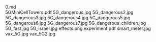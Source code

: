     
<div className="w-full md:max-w-[80rem] float-right italic">
	<MD_0_md />
	0.md
</div>
<EmbedFile src={PDF_5GMiniCellTowers_pdf} className="w-full md:w-[24rem] md:h-[36rem] float-right sm:m-1 sm:ml-4">
	5GMiniCellTowers.pdf
</EmbedFile>
<PopImage className="sm:float-left clear-left m-auto sm:m-1 sm:mr-4" src={JPG_5G_dangerous_jpg} width={384} alt="5G_dangerous.jpg">
	5G_dangerous.jpg
</PopImage>
<PopImage className="sm:float-right clear-right m-auto sm:m-1 sm:ml-4" src={JPG_5G_dangerous2_jpg} width={384} alt="5G_dangerous2.jpg">
	5G_dangerous2.jpg
</PopImage>
<PopImage className="sm:float-left clear-left m-auto sm:m-1 sm:mr-4" src={JPG_5G_dangerous3_jpg} width={384} alt="5G_dangerous3.jpg">
	5G_dangerous3.jpg
</PopImage>
<PopImage className="sm:float-right clear-right m-auto sm:m-1 sm:ml-4" src={JPG_5G_dangerous4_jpg} width={384} alt="5G_dangerous4.jpg">
	5G_dangerous4.jpg
</PopImage>
<PopImage className="sm:float-left clear-left m-auto sm:m-1 sm:mr-4" src={JPG_5G_dangerous5_jpg} width={384} alt="5G_dangerous5.jpg">
	5G_dangerous5.jpg
</PopImage>
<PopImage className="sm:float-right clear-right m-auto sm:m-1 sm:ml-4" src={JPG_5G_dangerous6_jpg} width={384} alt="5G_dangerous6.jpg">
	5G_dangerous6.jpg
</PopImage>
<PopImage className="sm:float-left clear-left m-auto sm:m-1 sm:mr-4" src={JPG_5G_dangerous7_jpg} width={384} alt="5G_dangerous7.jpg">
	5G_dangerous7.jpg
</PopImage>
<PopImage className="sm:float-right clear-right m-auto sm:m-1 sm:ml-4" src={JPG_5G_dangerous_children_jpg} width={384} alt="5G_dangerous_children.jpg">
	5G_dangerous_children.jpg
</PopImage>
<PopImage className="sm:float-left clear-left m-auto sm:m-1 sm:mr-4" src={JPG_5G_fast_jpg} width={384} alt="5G_fast.jpg">
	5G_fast.jpg
</PopImage>
<PopImage className="sm:float-right clear-right m-auto sm:m-1 sm:ml-4" src={JPG_5G_israel_jpg} width={384} alt="5G_israel.jpg">
	5G_israel.jpg
</PopImage>
<PopImage className="sm:float-left clear-left m-auto sm:m-1 sm:mr-4" src={PNG_effects_png} width={384} alt="effects.png">
	effects.png
</PopImage>
<EmbedFile src={PDF_experiment_pdf} className="w-full md:w-[24rem] md:h-[36rem] float-right sm:m-1 sm:ml-4">
	experiment.pdf
</EmbedFile>
<PopImage className="sm:float-left clear-left m-auto sm:m-1 sm:mr-4" src={JPG_smart_meter_jpg} width={384} alt="smart_meter.jpg">
	smart_meter.jpg
</PopImage>
<PopImage className="sm:float-right clear-right m-auto sm:m-1 sm:ml-4" src={JPG_vax_5G_jpg} width={384} alt="vax_5G.jpg">
	vax_5G.jpg
</PopImage>
<PopImage className="sm:float-left clear-left m-auto sm:m-1 sm:mr-4" src={JPG_vax_5G2_jpg} width={384} alt="vax_5G2.jpg">
	vax_5G2.jpg
</PopImage>
